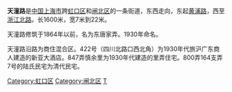 {{Infobox China Road
|路牌类型=Shanghai
|中文道路名称=天潼路
|道路英文名=Tiantong Rd.
|走向1=西
|走向2=东
|走向1(E)=W
|走向2(E)=E
|图片=File:Shanghai street scene, China.jpg
|图片说明=1999年时的天潼路闸北区段街景，画面中沿街近景的房屋均已拆
|道路属性=
|道路总长度=1.6
|车速限制=
|行车线数量=2
|所在地区={{CHN}}[[上海市|上海市]][[虹口区|虹口区]]、[[闸北区|闸北区]]
|起点=[[黄浦路_(上海)|黄浦路]]
|终点=[[浙江北路_(上海)|浙江北路]]
|道路命名日期=1930年
|命名缘由=
|道路旧名=东唐家弄
|道路动工日期=早于1864年
|通车日期=
|路段主要建筑=新亚大酒店
|收费=
}}

'''天潼路'''是[[中華人民共和國|中国]][[上海市|上海市]]跨[[虹口区|虹口区]]和[[闸北区|闸北区]]的一条街道，东西走向，东起[[黄浦路_(上海)|黄浦路]]，西至[[浙江北路_(上海)|浙江北路]]。长1600米，宽7米到22米。

天潼路修筑于1864年以前，名为东唐家弄。1930年命名。

天潼路沿路为商住混合区。422号（四川北路口西北角）为1930年代旅沪广东商人建造的新亚大酒店。847弄慎余里为1930年代建造的里弄住宅。800弄164支弄7号的陆氏民宅为清代民宅。

{{SH-stub}}


[[Category:虹口区|Category:虹口区]]
[[Category:闸北区|Category:闸北区]]
[[Category:上海道路|T]]